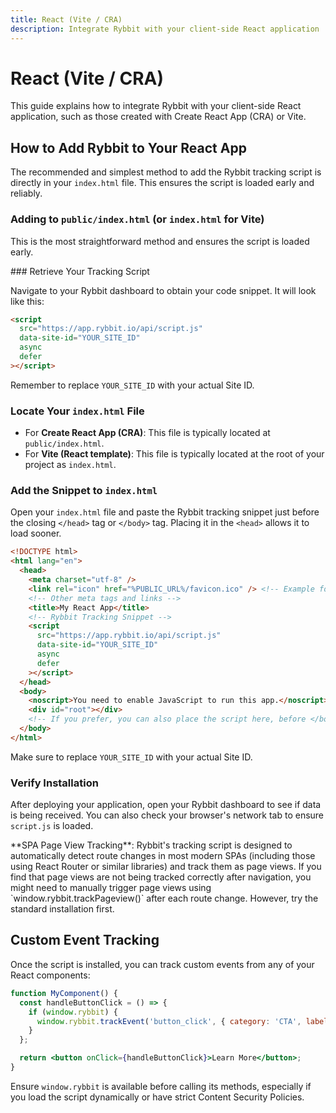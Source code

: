```yaml
---
title: React (Vite / CRA)
description: Integrate Rybbit with your client-side React application
---
```



# React (Vite / CRA)

This guide explains how to integrate Rybbit with your client-side React application, such as those created with Create React App (CRA) or Vite.

## How to Add Rybbit to Your React App

The recommended and simplest method to add the Rybbit tracking script is directly in your `index.html` file. This ensures the script is loaded early and reliably.

### Adding to `public/index.html` (or `index.html` for Vite)

This is the most straightforward method and ensures the script is loaded early.

<Steps>
### Retrieve Your Tracking Script

Navigate to your Rybbit dashboard to obtain your code snippet. It will look like this:

```html
<script
  src="https://app.rybbit.io/api/script.js"
  data-site-id="YOUR_SITE_ID"
  async
  defer
></script>
```
Remember to replace `YOUR_SITE_ID` with your actual Site ID.

### Locate Your `index.html` File

-   For **Create React App (CRA)**: This file is typically located at `public/index.html`.
-   For **Vite (React template)**: This file is typically located at the root of your project as `index.html`.

### Add the Snippet to `index.html`

Open your `index.html` file and paste the Rybbit tracking snippet just before the closing `</head>` tag or `</body>` tag. Placing it in the `<head>` allows it to load sooner.

```html filename="public/index.html (CRA) or index.html (Vite)"
<!DOCTYPE html>
<html lang="en">
  <head>
    <meta charset="utf-8" />
    <link rel="icon" href="%PUBLIC_URL%/favicon.ico" /> <!-- Example for CRA -->
    <!-- Other meta tags and links -->
    <title>My React App</title>
    <!-- Rybbit Tracking Snippet -->
    <script
      src="https://app.rybbit.io/api/script.js"
      data-site-id="YOUR_SITE_ID"
      async
      defer
    ></script>
  </head>
  <body>
    <noscript>You need to enable JavaScript to run this app.</noscript>
    <div id="root"></div>
    <!-- If you prefer, you can also place the script here, before </body> -->
  </body>
</html>
```
Make sure to replace `YOUR_SITE_ID` with your actual Site ID.

### Verify Installation

After deploying your application, open your Rybbit dashboard to see if data is being received. You can also check your browser's network tab to ensure `script.js` is loaded.
</Steps>

<Callout type="info">
  **SPA Page View Tracking**: Rybbit's tracking script is designed to automatically detect route changes in most modern SPAs (including those using React Router or similar libraries) and track them as page views. If you find that page views are not being tracked correctly after navigation, you might need to manually trigger page views using `window.rybbit.trackPageview()` after each route change. However, try the standard installation first.
</Callout>

## Custom Event Tracking

Once the script is installed, you can track custom events from any of your React components:

```jsx
function MyComponent() {
  const handleButtonClick = () => {
    if (window.rybbit) {
      window.rybbit.trackEvent('button_click', { category: 'CTA', label: 'Learn More' });
    }
  };

  return <button onClick={handleButtonClick}>Learn More</button>;
}
```

Ensure `window.rybbit` is available before calling its methods, especially if you load the script dynamically or have strict Content Security Policies.
